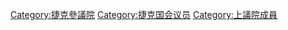 [[Category:捷克參議院|Category:捷克參議院]]
[[Category:捷克国会议员|Category:捷克国会议员]]
[[Category:上議院成員|Category:上議院成員]]